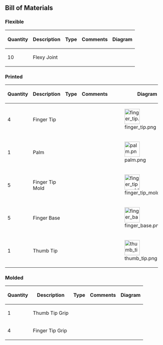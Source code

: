 == Bill of Materials ==

=== Flexible ===
{| class="wikitable sortable" border="1"
|-
! scope="col" | Quantity
! scope="col" | Description
! scope="col" | Type
! scope="col" class="unsortable" | Comments
! scope="col" class="unsortable" | Diagram
|-
| 10 || Flexy Joint ||  ||  ||
|}

=== Printed ===
{| class="wikitable sortable" border="1"
|-
! scope="col" | Quantity
! scope="col" | Description
! scope="col" | Type
! scope="col" class="unsortable" | Comments
! scope="col" class="unsortable" | Diagram
|-
| 4 || Finger Tip ||  ||  || [[File:finger_tip.png|50px]]
|-
| 1 || Palm ||  ||  || [[File:palm.png|50px]]
|-
| 5 || Finger Tip Mold ||  ||  || [[File:finger_tip_mold.png|50px]]
|-
| 5 || Finger Base ||  ||  || [[File:finger_base.png|50px]]
|-
| 1 || Thumb Tip ||  ||  || [[File:thumb_tip.png|50px]]
|}

=== Molded ===
{| class="wikitable sortable" border="1"
|-
! scope="col" | Quantity
! scope="col" | Description
! scope="col" | Type
! scope="col" class="unsortable" | Comments
! scope="col" class="unsortable" | Diagram
|-
| 1 || Thumb Tip Grip ||  ||  ||
|-
| 4 || Finger Tip Grip ||  ||  ||
|}
